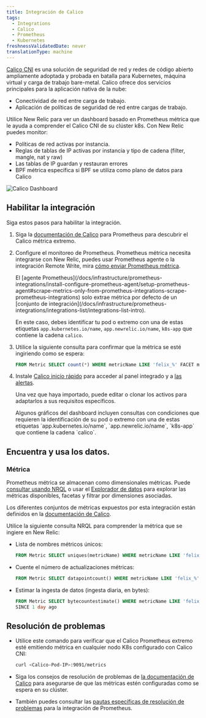 ```yaml
---
title: Integración de Calico
tags:
  - Integrations
  - Calico
  - Prometheus
  - Kubernetes
freshnessValidatedDate: never
translationType: machine
---
```


[Calico CNI](https://github.com/projectcalico/calico) es una solución de seguridad de red y redes de código abierto ampliamente adoptada y probada en batalla para Kubernetes, máquina virtual y carga de trabajo bare-metal. Calico ofrece dos servicios principales para la aplicación nativa de la nube:

* Conectividad de red entre carga de trabajo.
* Aplicación de políticas de seguridad de red entre cargas de trabajo.

Utilice New Relic para ver un dashboard basado en Prometheus métrica que le ayuda a comprender el Calico CNI de su clúster k8s. Con New Relic puedes monitor:

* Políticas de red activas por instancia.
* Reglas de tablas de IP activas por instancia y tipo de cadena (filter, mangle, nat y raw)
* Las tablas de IP guardan y restauran errores
* BPF métrica específica si BPF se utiliza como plano de datos para Calico

<img title="Calico Dashboard" alt="Calico Dashboard" src="/images/kubernetes_screenshot-crop_calico-dashboard.webp" />

## Habilitar la integración

Siga estos pasos para habilitar la integración.

1. Siga la [documentación de Calico](https://projectcalico.docs.tigera.io/maintenance/monitor/monitor-component-metrics) para Prometheus para descubrir el Calico métrica extremo.

2. Configure el monitoreo de Prometheus. Prometheus métrica necesita integrarse con New Relic, puedes usar Prometheus agente o la integración Remote Write, mira [cómo enviar Prometheus métrica](/docs/infrastructure/prometheus-integrations/install-configure-prometheus-agent/get-started/send-prometheus-metric-data-new-relic/).

   <Callout variant="important">
     El [agente Prometheus](/docs/infrastructure/prometheus-integrations/install-configure-prometheus-agent/setup-prometheus-agent#scrape-metrics-only-from-prometheus-integrations-scrape-prometheus-integrations) solo extrae métrica por defecto de un [conjunto de integración](/docs/infrastructure/prometheus-integrations/integrations-list/integrations-list-intro).

     En este caso, debes identificar tu pod o extremo con una de estas etiquetas `app.kubernetes.io/name`, `app.newrelic.io/name`, `k8s-app` que contiene la cadena `calico`.
   </Callout>

3. Utilice la siguiente consulta para confirmar que la métrica se esté ingiriendo como se espera:

   ```sql
   FROM Metric SELECT count(*) WHERE metricName LIKE 'felix_%' FACET metricName LIMIT MAX
   ```

4. Instale [Calico inicio rápido](https://newrelic.com/instant-observability/calico-newrelic) para acceder al panel integrado y a [las alertas](/docs/alerts-applied-intelligence/new-relic-alerts/learn-alerts/introduction-alerts/).

   Una vez que haya importado, puede editar o clonar los activos para adaptarlos a sus requisitos específicos.

   <Callout variant="important">
     Algunos gráficos del dashboard incluyen consultas con condiciones que requieren la identificación de su pod o extremo con una de estas etiquetas `app.kubernetes.io/name`, `app.newrelic.io/name`, `k8s-app` que contiene la cadena `calico`.
   </Callout>

## Encuentra y usa los datos.

### Métrica

Prometheus métrica se almacenan como dimensionales métricas. Puede [consultar usando NRQL](/docs/telemetry-data-platform/get-data/apis/query-metric-data-type/) o usar el [Explorador de datos](/docs/query-your-data/explore-query-data/browse-data/introduction-data-explorer/) para explorar las métricas disponibles, facetas y filtrar por dimensiones asociadas.

Los diferentes conjuntos de métricas expuestos por esta integración están definidos en la [documentación de Calico](https://projectcalico.docs.tigera.io/reference/felix/prometheus).

Utilice la siguiente consulta NRQL para comprender la métrica que se ingiere en New Relic:

* Lista de nombres métricos únicos:

  ```sql
  FROM Metric SELECT uniques(metricName) WHERE metricName LIKE 'felix_%' LIMIT MAX
  ```

* Cuente el número de actualizaciones métricas:

  ```sql
  FROM Metric SELECT datapointcount() WHERE metricName LIKE 'felix_%' LIMIT MAX
  ```

* Estimar la ingesta de datos (ingesta diaria, en bytes):

  ```sql
  FROM Metric SELECT bytecountestimate() WHERE metricName LIKE 'felix_%' 
  SINCE 1 day ago
  ```

## Resolución de problemas

* Utilice este comando para verificar que el Calico Prometheus extremo esté emitiendo métrica en cualquier nodo K8s configurado con Calico CNI:

  ```sh
  curl <Calico-Pod-IP>:9091/metrics
  ```

* Siga los consejos de resolución de problemas de [la documentación de Calico](https://projectcalico.docs.tigera.io/maintenance/monitor/monitor-component-metrics) para asegurarse de que las métricas estén configuradas como se espera en su clúster.

* También puedes consultar las [pautas específicas de resolución de problemas](/docs/infrastructure/prometheus-integrations/troubleshooting/no-data-appears-prometheus-integration) para la integración de Prometheus.